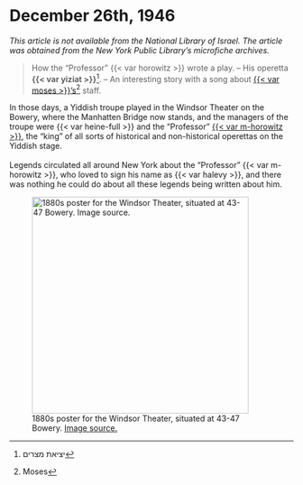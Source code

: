 # December 26th, 1946

_This article is not available from the National Library of Israel. The article was obtained from the New York Public Library's microfiche archives._


> How the "Professor" {{< var horowitz >}} wrote a play. -- His operetta **{{< var yiziat >}}**^[יציאת מצרים]. --  An interesting story with a song about [{{< var moses >}}'s^[Moses] staff](https://en.wikipedia.org/wiki/Staff_of_Moses). 













::: {layout-ncol="2"}

In those days, a Yiddish troupe played in the Windsor Theater on the Bowery, where the Manhatten Bridge now stands, and the managers of the troupe were {{< var heine-full >}} and the "Professor" [{{< var m-horowitz >}}](https://www.museumoffamilyhistory.com/yt/lex/H/horowitz-halevy-moshe-ish.htm), the "king" of all sorts of historical and non-historical operettas on the Yiddish stage. <br><br>
Legends circulated all around New York about the "Professor" {{< var m-horowitz >}}, who loved to sign his name as {{< var halevy >}}, and there was nothing he could do about all these legends being written about him. 

![1880s poster for the Windsor Theater, situated at 43-47 Bowery. [Image source.](https://www.boweryalliance.org/did-you-know-this-about-the-bowery/)](../img/BoweryWindsorTheatre.jpg){width="4in"}

:::

